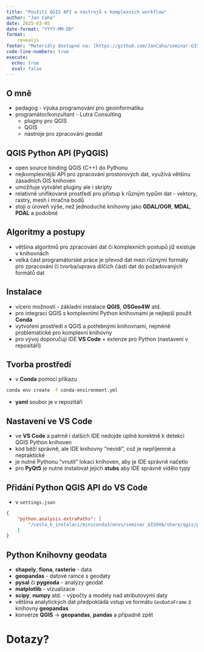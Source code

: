 ```yaml
---
title: "Použití QGIS API a nástrojů v komplexních workflow"
author: "Jan Caha"
date: 2025-03-05
date-format: "YYYY-MM-DD"
format: 
    revealjs
footer: "Materiály dostupné na: [https://github.com/JanCaha/seminar-GIS_Ostrava_2025](https://github.com/JanCaha/seminar-GIS_Ostrava_2025)"
code-line-numbers: true
execute:
  echo: true
  eval: false
---
```


## O mně

- pedagog - výuka programování pro geoinformatiku
- programátor/konzultant - Lutra Consulting
  - pluginy pro QGIS
  - QGIS 
  - nástroje pro zpracování geodat

## QGIS Python API (PyQGIS)

- open source binding QGIS (C++) do Pythonu
- nejkomplexnější API pro zpracování prostorových dat, využívá většinu zásadních GIS knihoven
- umožňuje vytvářet pluginy ale i skripty
- relativně unifikované prostředí pro přístup k různým typům dat - vektory, rastry, mesh i mračna bodů
- stojí o úroveň výše, než jednoduché knihovny jako **GDAL/OGR**, **MDAL**, **PDAL** a podobné 

## Algoritmy a postupy

- většina algoritmů pro zpracování dat či komplexních postupů již existuje v knihovnách
- velká část programátorské práce je převod dat mezi různými formáty pro zpracování či tvorba/uprava dílčích částí dat do požadovaných formátů dat

## Instalace

- vícero možností - základní instalace **QGIS**, **OSGeo4W** atd.
- pro integraci QGIS s komplexními Python knihovnami je nejlepší použít **Conda**
- vytvoření prostředí s QGIS a potřebnými knihovnami, nejméně problematické pro komplexní knihovny
- pro vývoj doporučuji IDE **VS Code** + extenze pro Python (nastavení v repositáři)

## Tvorba prostředí

- v **Conda** pomocí příkazu

```bash
conda env create -f conda-environment.yml
```

- **yaml** soubor je v repozitáři

## Nastavení ve **VS Code**

- ve **VS Code** a patrně i dalších IDE nedojde úplně korektně k detekci QGIS Python knihoven
- kód běží správně, ale IDE knihovny "nevidí", což je nepříjemné a nepraktické
- je nutné Pythonu "vnutit" lokaci knihoven, aby je IDE správně načetlo 
- pro **PyQt5** je nutné instalovat jejich **stubs** aby IDE správně vidělo typy
  
## Přidání **Python QGIS API** do **VS Code**

- v `settings.json`

```json
{
    "python.analysis.extraPaths": [
        "/cesta_k_instalaci/miniconda3/envs/seminar_GISOVA/share/qgis/python"
    ]
}
```

## Python Knihovny geodata

- **shapely**, **fiona**, **rasterio** - data
- **geopandas** - datové ramce s geodaty
- **pysal** či **pygeoda** - analýzy geodat 
- **matplotlib** - vizualizace 
- **scipy**, **numpy** atd. - výpočty a modely nad atributovými daty
- většina analytických dat předpokládá vstup ve formátu `GeoDataFrame` z knihovny **geopandas**
- konverze **QGIS** -> **geopandas**, **pandas** a případně zpět 


# Dotazy? {.center}